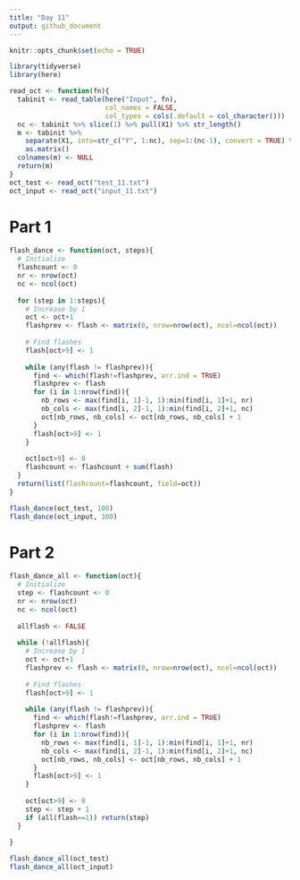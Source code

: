 ```yaml
---
title: "Day 11"
output: github_document
---
```


```r
knitr::opts_chunk$set(echo = TRUE)
```

```r
library(tidyverse)
library(here)
```

```r
read_oct <- function(fn){
  tabinit <- read_table(here("Input", fn), 
                        col_names = FALSE, 
                        col_types = cols(.default = col_character()))
  nc <- tabinit %>% slice(1) %>% pull(X1) %>% str_length()
  m <- tabinit %>%
    separate(X1, into=str_c("Y", 1:nc), sep=1:(nc-1), convert = TRUE) %>%
    as.matrix()
  colnames(m) <- NULL
  return(m)
}
oct_test <- read_oct("test_11.txt")
oct_input <- read_oct("input_11.txt")

```

# Part 1

```r

flash_dance <- function(oct, steps){
  # Initialize
  flashcount <- 0
  nr <- nrow(oct)
  nc <- ncol(oct)
  
  for (step in 1:steps){
    # Increase by 1
    oct <- oct+1
    flashprev <- flash <- matrix(0, nrow=nrow(oct), ncol=ncol(oct))
    
    # Find flashes
    flash[oct>9] <- 1
    
    while (any(flash != flashprev)){
      find <- which(flash!=flashprev, arr.ind = TRUE)
      flashprev <- flash
      for (i in 1:nrow(find)){
        nb_rows <- max(find[i, 1]-1, 1):min(find[i, 1]+1, nr)
        nb_cols <- max(find[i, 2]-1, 1):min(find[i, 2]+1, nc)
        oct[nb_rows, nb_cols] <- oct[nb_rows, nb_cols] + 1
      }
      flash[oct>9] <- 1
    }
    
    oct[oct>9] <- 0
    flashcount <- flashcount + sum(flash)
  }
  return(list(flashcount=flashcount, field=oct))
}

flash_dance(oct_test, 100)
flash_dance(oct_input, 100)


```

# Part 2

```r

flash_dance_all <- function(oct){
  # Initialize
  step <- flashcount <- 0
  nr <- nrow(oct)
  nc <- ncol(oct)
  
  allflash <- FALSE
  
  while (!allflash){
    # Increase by 1
    oct <- oct+1
    flashprev <- flash <- matrix(0, nrow=nrow(oct), ncol=ncol(oct))
    
    # Find flashes
    flash[oct>9] <- 1
    
    while (any(flash != flashprev)){
      find <- which(flash!=flashprev, arr.ind = TRUE)
      flashprev <- flash
      for (i in 1:nrow(find)){
        nb_rows <- max(find[i, 1]-1, 1):min(find[i, 1]+1, nr)
        nb_cols <- max(find[i, 2]-1, 1):min(find[i, 2]+1, nc)
        oct[nb_rows, nb_cols] <- oct[nb_rows, nb_cols] + 1
      }
      flash[oct>9] <- 1
    }
    
    oct[oct>9] <- 0
    step <- step + 1
    if (all(flash==1)) return(step)
  }
  
}

flash_dance_all(oct_test)
flash_dance_all(oct_input)

```

